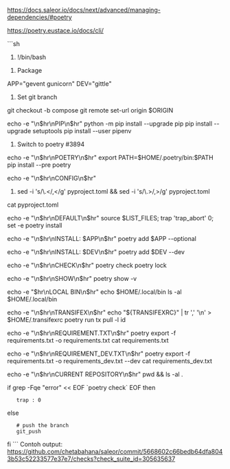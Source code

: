 https://docs.saleor.io/docs/next/advanced/managing-dependencies/#poetry

https://poetry.eustace.io/docs/cli/

```sh
#!/bin/bash

# Package
APP="gevent gunicorn"
DEV="gittle"

# Set git branch
git checkout -b compose
git remote set-url origin $ORIGIN

echo -e "\n$hr\nPIP\n$hr"
python -m pip install --upgrade pip
pip install --upgrade setuptools
pip install --user pipenv

# Switch to poetry #3894
echo -e "\n$hr\nPOETRY\n$hr"
export PATH=$HOME/.poetry/bin:$PATH
pip install --pre poetry

echo -e "\n$hr\nCONFIG\n$hr"
#sed -i 's/\.</,</g' pyproject.toml && sed -i 's/\.>/,>/g' pyproject.toml
cat pyproject.toml

echo -e "\n$hr\nDEFAULT\n$hr"
source $LIST_FILES; trap 'trap_abort' 0; set -e
poetry install

echo -e "\n$hr\nINSTALL: $APP\n$hr"
poetry add $APP --optional

echo -e "\n$hr\nINSTALL: $DEV\n$hr"
poetry add $DEV --dev

echo -e "\n$hr\nCHECK\n$hr"
poetry check
poetry lock

echo -e "\n$hr\nSHOW\n$hr"
poetry show -v

echo -e "$hr\nLOCAL BIN\n$hr"
echo $HOME/.local/bin
ls -al $HOME/.local/bin

echo -e "\n$hr\nTRANSIFEX\n$hr"
echo "${TRANSIFEXRC}" | tr ',' '\n' > $HOME/.transifexrc
poetry run tx pull -l id

echo -e "\n$hr\nREQUIREMENT.TXT\n$hr"
poetry export -f requirements.txt -o requirements.txt
cat requirements.txt

echo -e "\n$hr\nREQUIREMENT_DEV.TXT\n$hr"
poetry export -f requirements.txt -o requirements_dev.txt --dev
cat requirements_dev.txt

echo -e "\n$hr\nCURRENT REPOSITORY\n$hr"
pwd && ls -al .

if grep -Fqe "error" << EOF
`poetry check`
EOF
then
    trap : 0
else
    # push the branch
    git_push
fi
```
Contoh output: [[Python package / build (3.7)|https://github.com/chetabahana/saleor/commit/5668602c66bedb64dfa8043b53c52233577e37e7/checks?check_suite_id=305635637]]